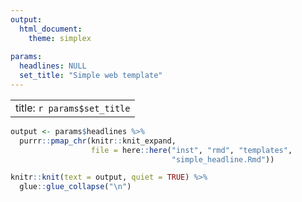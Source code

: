 ```yaml
---
output:
  html_document:
    theme: simplex
    
params:
  headlines: NULL
  set_title: "Simple web template"
---
```


---
title: `r params$set_title`
---


```r
output <- params$headlines %>% 
  purrr::pmap_chr(knitr::knit_expand, 
                  file = here::here("inst", "rmd", "templates", 
                                    "simple_headline.Rmd"))

knitr::knit(text = output, quiet = TRUE) %>% 
  glue::glue_collapse("\n")

```
